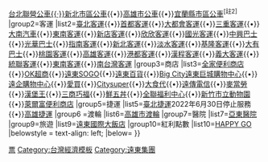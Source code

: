 {{Navbox
|name=HappyCash
|state=collapsed
|style=text-align:left;
|title=[[有錢卡]]適用範圍
|group1=市區公車
|list1=[[基隆市公車]]{{·}}[[臺北市市區公車|台北聯營公車{{·}}新北市區公車]]{{•}}[[高雄市公車]]{{•}}[[宜蘭縣市區公車]]<sup>[註2]</sup>
|group2=客運
|list2=[[臺北客運]]{{•}}[[首都客運]]{{•}}[[大都會客運]]{{•}}[[三重客運]]{{•}}[[大南汽車]]{{•}}[[東南客運]]{{•}}[[新店客運]]{{•}}[[欣欣客運]]{{•}}[[國光客運]]{{•}}[[中興巴士]]{{•}}[[光華巴士]]{{•}}[[指南客運]]{{•}}[[新北客運]]{{•}}[[淡水客運]]{{•}}[[基隆客運]]{{•}}[[大有巴士]]{{•}}[[桃園客運]]{{•}}[[高雄客運]]{{•}}[[港都客運]]{{•}}[[漢程客運]]{{•}}[[義大客運]]{{•}}[[統聯客運]]{{•}}[[東南客運]]{{•}}[[南台灣客運]]
|group3=商店
|list3=[[全家便利商店]]{{•}}[[OK超商]]{{•}}[[遠東SOGO]]{{•}}[[遠東百貨]]{{•}}[[Big City遠東巨城購物中心]]{{•}}[[遠企中心辦公大樓|遠企購物中心]]{{•}}[[愛買]]{{•}}[[Citysuper]]{{•}}[[大食代]]{{•}}[[遠傳電信]]{{•}}[[麥當勞]]{{•}}[[漢堡王]]{{•}}[[三商巧福]]{{•}}[[鮮五丼]]{{•}}[[全聯福利中心]]{{•}}[[新竹市立動物園]]{{•}}[[萊爾富便利商店]]
|group5=捷運
|list5=[[臺北捷運]]2022年6月30日停止服務{{•}}[[高雄捷運]]
|group6 =渡輪
|list6=[[高雄市輪船公司|高雄市渡輪]]
|group7=醫院
|list7=[[亞東醫院]]
|group9=旅遊
|list9=[[遠東國際大飯店]]
|group10=紅利點數
|list10=[[HAPPY GO]]
|belowstyle = text-align: left;
|below={{普通列表|
*註1：[[統聯客運]](桃園)已停止服務
*註2：僅限大都會客運、首都客運一部路線
}}
}}<noinclude>
[[Category:台灣交通模板|票]]
[[Category:台灣經濟模板]]
[[Category:遠東集團]]
</noinclude>